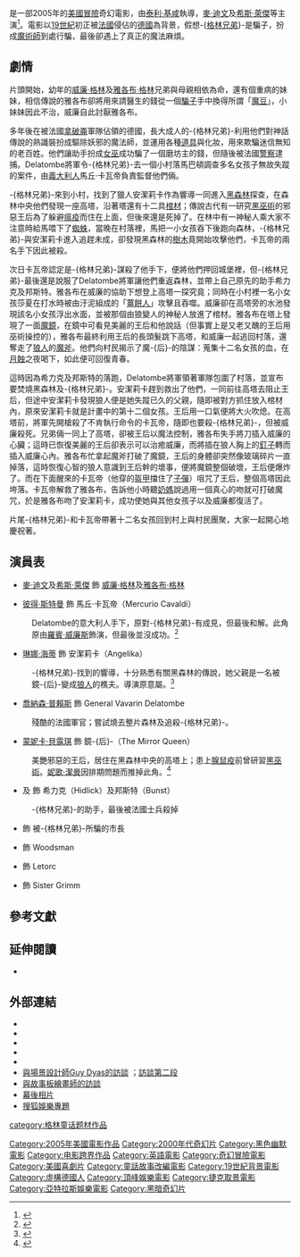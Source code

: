 {{noteTA
|T=zh-hk:格林兄弟幻險記; zh-tw:神鬼剋星; zh-hans:格林兄弟;
|G1=Show
|G2=Movie
|1=zh-hans:希斯·莱杰;zh-hk:希夫·烈爵;zh-tw:希斯·萊傑;
|2=zh-hans:希斯;zh-hk:希夫;zh-tw:希斯;
|3=zh-hans:莱杰;zh-hk:烈爵;zh-tw:萊傑;
|4=zh-hk:格林兄弟幻險記; zh-tw:神鬼剋星; zh-hans:格林兄弟;
}}
{{Infobox film
| name           = 格林兄弟幻險記
| hk_name = 格林兄弟幻險記
| tw_name = 神鬼剋星
| original_name = ''The Brothers Grimm''
| image          = Brothers grimm movie poster.jpg
| caption        = 電影美版海報
| director       = [[泰利·基咸|泰利·基咸]]
| producer       = Daniel Bobker<br>[[查爾斯·羅文|查爾斯·羅文]]
| writer         = {{link-en|Ehren Kruger|Ehren Kruger}}<br>'''未掛名'''：<br>泰利·基咸<br>{{link-en|Tony Grisoni|Tony Grisoni}}
| starring       = [[麥·迪文|麥·迪文]]<br>[[希斯·萊傑|希斯·萊傑]]<br>[[彼得·斯特曼|彼得·斯特曼]]<br>[[琳娜·海蒂|琳娜·海蒂]]<br>[[喬納森·普賴斯|喬納森·普賴斯]]<br>[[蒙妮卡·貝露琪|蒙妮卡·貝露琪]]
| music          = [[達烈奧·馬列尼里|達烈奧·馬列尼里]]
| editing        = {{link-en|Lesley Walker|Lesley Walker}}
| cinematography = [[紐頓·湯瑪士·席格|紐頓·湯瑪士·席格]]
| studio         = [[米高梅公司|米高梅公司]]<br />Mosaic Media Group<br />[[亞特拉斯娛樂|亞特拉斯娛樂]]<br />'''未掛名'''：<br />[[頂峰娛樂|頂峰娛樂]]<br />[[溫斯坦影業|溫斯坦影業]]<br />
| distributor    = [[次元影業|次元影業]]（北美，名义上）<br>[[博伟|博伟电影发行]]（全球）
| released       = {{Start date|2005|8|26}}（美國）<br />{{Start date|2005|11|4}}（英國）
| runtime        = 118分鐘
| country        = [[美國電影|美國]]
| language       = 英語
| budget         = $8千8百萬
| gross          = $1億5百3十2萬
|cn_name=格林兄弟
}}
{{作品名稱|name=''The Brothers Grimm''|hk=格林兄弟幻險記|tw=神鬼剋星|cn=格林兄弟}}是一部2005年的[[美國|美國]][[冒險片|冒險]]奇幻電影，由[[泰利·基咸|泰利·基咸]]執導，[[麥·迪文|麥·迪文]]及[[希斯·萊傑|希斯·萊傑]]等主演<ref>{{Cite web|url=http://yule.sohu.com/20050820/n226734401.shtml|title=影片《格林兄弟》：黑暗魔幻的冒险之旅(图)|accessdate=2018-04-05|date=2005-08-20|publisher=搜狐娱乐|archive-date=2006-06-22|archive-url=https://web.archive.org/web/20060622055211/http://yule.sohu.com/20050820/n226734401.shtml|dead-url=no}}</ref>。電影以[[19世紀|19世紀]]初正被[[法國|法國]]侵佔的[[德國|德國]]為背景，假想-{[[格林兄弟|格林兄弟]]}-是騙子，扮成[[魔術師|魔術師]]到處行騙，最後卻遇上了真正的魔法麻煩。

== 劇情 ==
片頭開始，幼年的[[威廉·格林|威廉·格林]]及[[雅各布·格林|雅各布·格林]]兄弟與母親相依為命，還有個重病的妹妹，相信傳說的雅各布卻將用來請醫生的錢從一個[[騙子|騙子]]手中換得所謂「[[魔豆|魔豆]]」，小妹妹因此不治，威廉自此討厭雅各布。

多年後在被法國[[拿破崙|拿破崙]]軍隊佔領的德國，長大成人的-{格林兄弟}-利用他們對神話傳說的熟識裝扮成驅除妖邪的魔法師，並運用各種[[道具|道具]]與化妝，用來欺騙迷信無知的老百姓。他們讓助手扮成[[女巫|女巫]]成功騙了一個磨坊主的錢，但隨後被法國[[警察|警察]]逮捕。Delatombe將軍令-{格林兄弟}-去一個小村落馬巴頓調查多名女孩子無故失蹤的案件，由[[義大利人|義大利人]]馬丘·卡瓦帝負責監督他們倆。

-{格林兄弟}-來到小村，找到了獵人安潔莉卡作為響導一同進入[[黑森林|黑森林]]探查，在森林中央他們發現一座高塔，沿著塔還有十二具[[棺材|棺材]]；傳說古代有一研究[[黑巫術|黑巫術]]的邪惡王后為了躲避[[瘟疫|瘟疫]]而住在上面，但後來還是死掉了。在林中有一神秘人乘大家不注意時給馬喂下了[[蜘蛛|蜘蛛]]，當晚在村落裡，馬把一小女孩吞下後跑向森林，-{格林兄弟}-與安潔莉卡進入追趕未成，卻發現黑森林的[[樹木|樹木]]竟開始攻擊他們，卡瓦帝的兩名手下因此被殺。

次日卡瓦帝認定是-{格林兄弟}-謀殺了他手下，便將他們押回城堡裡，但-{格林兄弟}-最後還是說服了Delatombe將軍讓他們重返森林，並帶上自己原先的助手希力克及邦斯特。雅各布在威廉的協助下想登上高塔一探究竟；同時在小村裡一名小女孩莎夏在打水時被由汙泥組成的「[[薑餅人|薑餅人]]」攻擊且吞噬。威廉卻在高塔旁的水池發現該名小女孩浮出水面，並被那個由狼變人的神秘人放進了棺材。雅各布在塔上發現了一面[[魔鏡_(白雪公主)|魔鏡]]，在鏡中可看見美麗的王后和他說話（但事實上是又老又醜的王后用巫術操控的），雅各布最終利用王后的長頭髮跳下高塔，和威廉一起逃回村落，還奪走了[[狼人|狼人]]的[[魔斧|魔斧]]。他們向村民揭示了魔-{后}-的陰謀：蒐集十二名女孩的血，在[[月食|月蝕]]之夜喝下，如此便可回復青春。

這時因為希力克及邦斯特的落跑，Delatombe將軍領著軍隊包圍了村落，並宣布要焚燒黑森林及-{格林兄弟}-。安潔莉卡趕到救出了他們，一同前往高塔去阻止王后，但途中安潔莉卡發現狼人便是她失蹤已久的父親，隨即被對方抓住放入棺材內，原來安潔莉卡就是計畫中的第十二個女孩。王后用一口氣便將大火吹熄。在高塔前，將軍先開槍殺了不肯執行命令的卡瓦帝，隨即也要殺-{格林兄弟}-，但被威廉殺死。兄弟倆一同上了高塔，卻被王后以魔法控制，雅各布失手將刀插入威廉的心臟；這時已恢復美麗的王后卻表示可以治癒威廉，而將插在狼人胸上的[[钉子|釘子]]轉而插入威廉心內。雅各布忙拿起魔斧打破了魔鏡，王后的身體卻突然像玻璃碎片一直掉落，這時恢復心智的狼人意識到王后幹的壞事，便將魔鏡整個破壞，王后便爆炸了。而在下面醒來的卡瓦帝（他穿的[[盔甲|盔甲]]擋住了[[子彈|子彈]]）咀咒了王后，整個高塔因此垮落。卡瓦帝解救了雅各布，告訴他小時聽[[奶媽|奶媽]]說過用一個真心的吻就可打破魔咒，於是雅各布吻了安潔莉卡，成功使她與其他女孩子以及威廉都復活了。

片尾-{格林兄弟}-和卡瓦帝帶著十二名女孩回到村上與村民團聚，大家一起開心地慶祝著。

==演員表==
* [[麥·迪文|麥·迪文]]及[[希斯·萊傑|希斯·萊傑]] 飾 [[威廉·格林|威廉·格林]]及[[雅各布·格林|雅各布·格林]]
<!---:[[Johnny_Depp|Johnny Depp]] was Gilliam's first choice for Will Grimm, but producer [[Bob_Weinstein|Bob Weinstein]] believed Depp was not commercially famous enough for the role. Damon joked that Weinstein "was kicking himself because half-way through production, ''[[Pirates_of_the_Caribbean:_The_Curse_of_the_Black_Pearl|Pirates of the Caribbean]]'' came out and Depp was all of a sudden a big sensation."<ref name=Matt>{{cite news | author = Jeff Otto | url = http://movies.ign.com/articles/644/644232p1.html | title = Interview: Matt Damon and Heath Ledger | work = [[IGN|IGN]] | date = 2005-08-22 | accessdate = 2008-12-10}}</ref> Ledger met Gilliam in November 2002 when [[Nicola_Pecorini|Nicola Pecorini]] recommended the actor to the director, comparing him to Depp. Gilliam intended to cast Ledger opposite Depp.<ref>{{cite news|author=Dan Jolin|title='A Film by Heath Ledger and Friends...'|work=[[Empire_(magazine)|Empire]]|date=March 2009|pages=109–113}}</ref> Damon and Ledger were originally cast in opposite roles before they petitioned to have their characters switched.<ref>{{cite news | author = Olly Richards | url = http://www.empireonline.com/News/story.asp?nid=1736 | title = Grimm and Terry-fying | work = [[Empire_(magazine)|Empire Online]] | date = 2005-10-31 | accessdate = 2008-12-10}}</ref> Damon had wanted to work with Gilliam for years and actively campaigned to land the role of Will Grimm. The actor "grew up loving [Gilliam's] ''[[Time_Bandits|Time Bandits]]'', the way that movie created this weird but totally convincing world".<ref name=time>{{cite news | author = [[Richard_Corliss|Richard Corliss]] | title = Terry's Flying Circus | url = http://www.time.com/time/magazine/article/0,9171,1088723-1,00.html | work = [[Time_(magazine)|Time]] | date = 2005-08-01 | accessdate = 2008-12-09}}</ref> Gilliam elected to have Damon wear a [[prosthetic_makeup|prosthetic nose]], but Weinstein said "it would have distracted audiences from Damon's star-studded good looks".<ref name=time/> Gilliam later reasoned that "it would have been the most expensive [[rhinoplasty|nose job]] ever".<ref name=Matt/>--->
* [[彼得·斯特曼|彼得·斯特曼]] 飾 馬丘·卡瓦帝（Mercurio Cavaldi）
:Delatombe的意大利人手下，原對-{格林兄弟}-有成見，但最後和解。此角原由[[羅賓·威廉斯|羅賓·威廉斯]]飾演，但最後並沒成功。<ref name=recast>{{cite news | author = Marc Graser | url = http://www.variety.com/article/VR1117880844 | title = 'Brothers Grimm' filled to brim | work = [[Variety_(magazine)|Variety]] | date = 2003-02-19 | accessdate = 2008-12-08 | archive-date = 2012-10-25 | archive-url = https://web.archive.org/web/20121025040133/http://www.variety.com/article/VR1117880844 | dead-url = no }}</ref>
* [[琳娜·海蒂|琳娜·海蒂]] 飾 安潔莉卡（Angelika）
:-{格林兄弟}-找到的響導，十分熟悉有關黑森林的傳說，她父親是一名被鏡-{后}-變成[[狼人|狼人]]的樵夫。導演原意屬{{link-en|森曼花·摩頓|Samantha Morton}}。<ref name=time>{{cite news | author = [[Richard_Corliss|Richard Corliss]] | title = Terry's Flying Circus | url = http://www.time.com/time/magazine/article/0,9171,1088723-1,00.html | work = [[Time_(magazine)|Time]] | date = 2005-08-01 | accessdate = 2008-12-09 | archive-date = 2012-11-06 | archive-url = https://web.archive.org/web/20121106021443/http://www.time.com/time/magazine/article/0,9171,1088723-1,00.html | dead-url = yes }}</ref>
* [[喬納森·普賴斯|喬納森·普賴斯]] 飾 General Vavarin Delatombe
:殘酷的法國軍官；嘗試燒去整片森林及追殺-{格林兄弟}-。
* [[蒙妮卡·貝露琪|蒙妮卡·貝露琪]] 飾 鏡-{后}-（The Mirror Queen）
: 美艷邪惡的王后，居住在黑森林中央的高塔上；患上[[腺鼠疫|腺鼠疫]]前曾研習[[黑巫術|黑巫術]]。[[妮歌·潔曼|妮歌·潔曼]]因排期問題而推掉此角。<ref name=Nic>{{cite news | author = Cathy Meils | url = http://www.variety.com/article/VR1117888889 | title = Gilliam's 'Grimm' pic Czechs in | work = [[Variety_(magazine)|Variety]] | date = 2003-07-06 | accessdate = 2008-12-08 | archive-date = 2012-11-06 | archive-url = https://web.archive.org/web/20121106052852/http://www.variety.com/article/VR1117888889 | dead-url = no }}</ref>
* {{link-en|Mackenzie Crook|Mackenzie Crook}}及{{link-en|Richard Ridings|Richard Ridings}} 飾 希力克（Hidlick）及邦斯特（Bunst）
:-{格林兄弟}-的助手，最後被法國士兵殺掉
* {{link-en|Roger Ashton-Griffiths|Roger Ashton-Griffiths}} 飾 被-{格林兄弟}-所騙的市長
* {{link-en|Tomáš Hanák|Tomáš Hanák}} 飾 Woodsman
* {{link-en|Julian Bleach|Julian Bleach}} 飾 Letorc
* {{link-en|Anna Rust|Anna Rust}} 飾 Sister Grimm

==參考文獻==
{{reflist}}

==延伸閱讀==
*{{cite book | author = Bob McCabe | title = Dreams and Nightmares: Terry Gilliam, The Brothers Grimm, & Other Cautionary Tales of Hollywood | url = https://archive.org/details/dreamsnightmares00mcca | publisher = [[HarperCollins|HarperCollins]] | location = London | chapter = | pages = | isbn = 978-0007175567|date=October 2006}}

==外部連結==
*{{imdb title|0355295|title=格林兄弟幻險記}}
*{{Amg movie|288097|格林兄弟幻險記}}
*{{rotten-tomatoes|id=brothers_grimm|title=格林兄弟幻險記}}
*{{mojo title|id=brothersgrimm|title=格林兄弟幻險記}}
*{{douban}}
*[http://movies.ign.com/articles/643/643018p1.html 與場景設計師Guy Dyas的訪談] {{Wayback|url=http://movies.ign.com/articles/643/643018p1.html |date=20070818014007 }}；[http://movies.ign.com/articles/644/644436p1.html 訪談第二段] {{Wayback|url=http://movies.ign.com/articles/644/644436p1.html |date=20100924115126 }} {{en}}
*[http://movies.ign.com/articles/642/642242p1.html 與故事板繪畫師的訪談] {{Wayback|url=http://movies.ign.com/articles/642/642242p1.html |date=20090509024045 }} {{en}}
*[https://web.archive.org/web/20100926094532/http://media.movies.ign.com/media/492/492361/imgs_1.html 幕後相片] {{en}}
*[http://yule.sohu.com/s2005/glxd.shtml 搜狐娛樂專題] {{Wayback|url=http://yule.sohu.com/s2005/glxd.shtml |date=20180406040930 }}

{{Terry Gilliam}}
{{Authority control}}
{{DEFAULTSORT:Brothers Grimm (Film), The}}
[[Category:2005年美國電影作品|Category:2005年美國電影作品]]
[[Category:2000年代奇幻片|Category:2000年代奇幻片]]
[[Category:黑色幽默電影|Category:黑色幽默電影]]
[[Category:电影跨界作品|Category:电影跨界作品]]
[[Category:英語電影|Category:英語電影]]
[[Category:奇幻冒險電影|Category:奇幻冒險電影]]
[[Category:美國喜劇片|Category:美國喜劇片]]
[[Category:童話故事改編電影|Category:童話故事改編電影]]
[[Category:19世紀背景電影|Category:19世紀背景電影]]
[[Category:虛構德國人|Category:虛構德國人]]
[[Category:頂峰娛樂電影|Category:頂峰娛樂電影]]
[[Category:捷克取景電影|Category:捷克取景電影]]
[[category:格林童话题材作品|category:格林童话题材作品]]
[[Category:亞特拉斯娛樂電影|Category:亞特拉斯娛樂電影]]
[[Category:黑暗奇幻片|Category:黑暗奇幻片]]